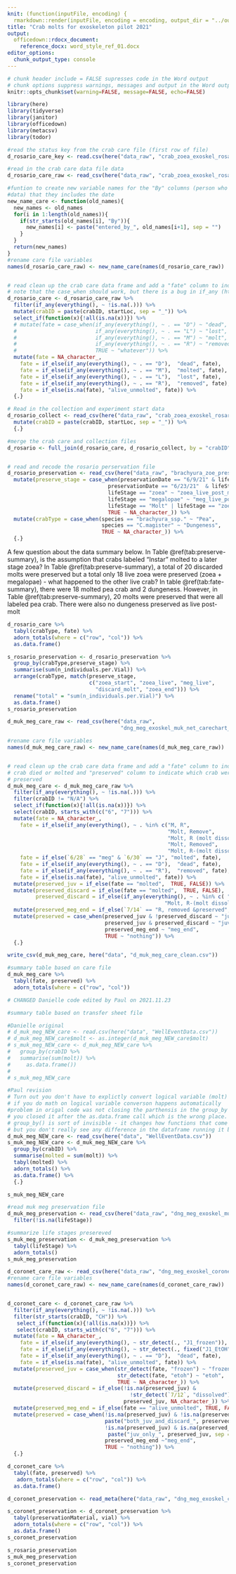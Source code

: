```yaml
---
knit: (function(inputFile, encoding) {
  rmarkdown::render(inputFile, encoding = encoding, output_dir = "../output_word") })
title: "Crab molts for exoskeleton pilot 2021"
output:
  officedown::rdocx_document:
    reference_docx: word_style_ref_01.docx
editor_options:
  chunk_output_type: console
---
```


```r
# chunk header include = FALSE supresses code in the Word output
# chunk options suppress warnings, messages and output in the Word output
knitr::opts_chunk$set(warning=FALSE, message=FALSE, echo=FALSE)
```

```r
library(here)
library(tidyverse)
library(janitor)
library(officedown)
library(metacsv)
library(todor)
```

```r

#read the status key from the crab care file (first row of file)
d_rosario_care_key <- read.csv(here("data_raw", "crab_zoea_exoskel_rosario_carechart_2021.csv"),header = FALSE, nrows = 1)[,1] 

#read in the crab care data file data
d_rosario_care_raw <- read_csv(here("data_raw", "crab_zoea_exoskel_rosario_carechart_2021.csv"), skip = 3) 

#funtion to create new variable names for the "By" columns (person who entered
#data) that they includes the date
new_name_care <- function(old_names){
  new_names <- old_names
  for(i in 1:length(old_names)){
    if(str_starts(old_names[i], "By")){
      new_names[i] <- paste("entered_by_", old_names[i+1], sep = "")
    }
  }
  return(new_names)
} 
#rename care file variables
names(d_rosario_care_raw) <- new_name_care(names(d_rosario_care_raw))


# read clean up the crab care data frame and add a "fate" column to indicate id crab died or molted.
# note that the case_when should work, but there is a bug in if_any (https://github.com/tidyverse/dplyr/issues/5782#)
d_rosario_care <- d_rosario_care_raw %>%
  filter(if_any(everything(), ~ !is.na(.))) %>%
  mutate(crabID = paste(crabID, startLoc, sep = "_")) %>%
  select_if(function(x){!all(is.na(x))}) %>%
  # mutate(fate = case_when(if_any(everything(), ~ . == "D") ~ "dead",
  #                         if_any(everything(), ~ . == "L") ~ "lost",
  #                         if_any(everything(), ~ . == "M") ~ "molt",
  #                         if_any(everything(), ~ . == "R") ~ "removed",
  #                         TRUE ~ "whatever")) %>%
  mutate(fate = NA_character_, 
    fate = if_else(if_any(everything(), ~ . == "D"),  "dead", fate),
    fate = if_else(if_any(everything(), ~ . == "M"),  "molted", fate),
    fate = if_else(if_any(everything(), ~ . == "L"),  "lost", fate),
    fate = if_else(if_any(everything(), ~ . == "R"),  "removed", fate),
    fate = if_else(is.na(fate), "alive_unmolted", fate)) %>%
  {.}

# Read in the collection and experiment start data
d_rosario_collect <- read_csv(here("data_raw", "crab_zoea_exoskel_rosario_collection_2021.csv"), skip = 2) %>%
  mutate(crabID = paste(crabID, startLoc, sep = "_")) %>%
  {.}

#merge the crab care and collection files
d_rosario <- full_join(d_rosario_care, d_rosario_collect, by = "crabID")



```

```r

# read and recode the rosario perservation file
d_rosario_preservation <- read_csv(here("data_raw", "brachyura_zoe_preservationLog_popvials_DANIELLE'S_NOTES.csv")) %>%
  mutate(preserve_stage = case_when(preservationDate == "6/9/21" & lifeStage == "zoea" ~ "zoea_start",
                                preservationDate == "6/23/21"  & lifeStage == "zoea" ~ "zoea_end",
                                lifeStage == "zoea" ~ "zoea_live_post_molt",
                                lifeStage == "megalopae" ~ "meg_live_post_molt",
                                lifeStage == "Molt" | lifeStage == "zoeaMOLT" ~ "discard_molt",
                                TRUE ~ NA_character_)) %>%
  mutate(crabType = case_when(species == "brachyura_ssp." ~ "Pea",
                              species == "C.magister" ~ "Dungeness",
                              TRUE ~ NA_character_)) %>%
  {.}
```


A few question about the data summary below. In Table \@ref(tab:preserve-summary), is the assumption that crabs labeled "Instar" molted to a later stage zoea? In Table \@ref(tab:preserve-summary), a total of 20 discarded molts were preserved but a total only 18 live zoea were preserved (zoea + megalopae) - what happened to the other live crab? In table \@ref(tab:fate-summary), there were 18 molted pea crab and 2 dungeness. However, in Table \@ref(tab:preserve-summary), 20 molts were preserved that were all labeled pea crab. There were also no dungeness preserved as live post-molt

```r
d_rosario_care %>%
  tabyl(crabType, fate) %>%
  adorn_totals(where = c("row", "col")) %>%
  as.data.frame()
```

```r
s_rosario_preservation <- d_rosario_preservation %>%
  group_by(crabType,preserve_stage) %>%
  summarise(sum(n_individuals.per.Vial)) %>%
  arrange(crabType, match(preserve_stage, 
                          c("zoea_start", "zoea_live", "meg_live", 
                            "discard_molt", "zoea_end"))) %>%
  rename("total" = "sum(n_individuals.per.Vial)") %>%
  as.data.frame()
s_rosario_preservation
```



```r

d_muk_meg_care_raw <- read_csv(here("data_raw", 
                                    "dng_meg_exoskel_muk_net_carechart_2021.csv"), skip = 1)

#rename care file variables
names(d_muk_meg_care_raw) <- new_name_care(names(d_muk_meg_care_raw))


# read clean up the crab care data frame and add a "fate" column to indicate id
# crab died or molted and "preserved" column to indicate which crab were
# preserved
d_muk_meg_care <- d_muk_meg_care_raw %>%
  filter(if_any(everything(), ~ !is.na(.))) %>%
  filter(crabID != "N/A") %>%
  select_if(function(x){!all(is.na(x))}) %>%
  select(crabID, starts_with(c("6", "7"))) %>%
  mutate(fate = NA_character_, 
    fate = if_else(if_any(everything(), ~ . %in% c("M, R", 
                                                   "Molt, Remove", 
                                                   "Molt, R (molt dissolve)", 
                                                   "Molt, Removed",
                                                   "Molt, R-(molt dissolved)")),"molted", fate),
    fate = if_else(`6/28` == "meg" & `6/30` == "J", "molted", fate),
    fate = if_else(if_any(everything(), ~ . == "D"),  "dead", fate),
    fate = if_else(if_any(everything(), ~ . == "R"),  "removed", fate),
    fate = if_else(is.na(fate), "alive_unmolted", fate)) %>%
  mutate(preserved_juv = if_else(fate == "molted",  TRUE, FALSE)) %>%
  mutate(preserved_discard = if_else(fate == "molted",  TRUE, FALSE),
         preserved_discard = if_else(if_any(everything(), ~ . %in% c( "Molt, R (molt dissolve)", 
                                                  "Molt, R-(molt dissolved)")), FALSE, preserved_discard)) %>%
  mutate(preserved_meg_end = if_else(`7/14` == "R, removed &preserved",  TRUE, FALSE)) %>%
  mutate(preserved = case_when(preserved_juv & !preserved_discard ~ "juv_only",
                               preserved_juv & preserved_discard ~ "juv_and_discard",
                               preserved_meg_end ~ "meg_end",
                               TRUE ~ "nothing")) %>%
  {.}

write_csv(d_muk_meg_care, here("data", "d_muk_meg_care_clean.csv"))

```

```r
#summary table based on care file
d_muk_meg_care %>%
  tabyl(fate, preserved) %>%
  adorn_totals(where = c("row", "col"))
```

```r
# CHANGED Danielle code edited by Paul on 2021.11.23

#summary table based on transfer sheet file

#Danielle original
# d_muk_meg_NEW_care <- read.csv(here("data", "WellEventData.csv"))
# d_muk_meg_NEW_care$molt <- as.integer(d_muk_meg_NEW_care$molt)
# s_muk_meg_NEW_care <- d_muk_meg_NEW_care %>%
#   group_by(crabID %>%
#   summarise(sum(molt)) %>%
#     as.data.frame())
# 
# s_muk_meg_NEW_care

#Paul revision
# Turn out you don't have to explictly convert logical variable (molt) to 0/1,
# if you do math on logical variable converson happens automatically
#problem in origal code was not closing the parthensis in the group_by function call
# you closed it after the as.data.frame call which is the wrong place.
# group_by() is sort of invisible - it changes how functions that come after it, like summarize work, 
# but you don't really see any difference in the dataframe running it by itself except for a hidden attribute.
d_muk_meg_NEW_care <- read_csv(here("data", "WellEventData.csv"))
s_muk_meg_NEW_care <- d_muk_meg_NEW_care %>%
  group_by(crabID) %>%
  summarise(molted = sum(molt)) %>%
  tabyl(molted) %>%
  adorn_totals() %>%
  as.data.frame() %>%
  {.}

s_muk_meg_NEW_care


```


```r
#read muk meg preservation file
d_muk_meg_preservation <- read_csv(here("data_raw", "dng_meg_exoskel_muk_net_preservation_2021.csv")) %>%
  filter(!is.na(lifeStage))

#summarize life stages presereved
s_muk_meg_preservation <- d_muk_meg_preservation %>%
  tabyl(lifeStage) %>%
  adorn_totals()
s_muk_meg_preservation
```

```r
d_coronet_care_raw <- read_csv(here("data_raw", "dng_meg_exoskel_coronet_carechart_2021.csv"), skip = 3)
#rename care file variables
names(d_coronet_care_raw) <- new_name_care(names(d_coronet_care_raw))


d_coronet_care <- d_coronet_care_raw %>%
  filter(if_any(everything(), ~ !is.na(.))) %>%
  filter(str_starts(crabID, "CH")) %>%
   select_if(function(x){!all(is.na(x))}) %>%
   select(crabID, starts_with(c("6", "7"))) %>%
  mutate(fate = NA_character_,
    fate = if_else(if_any(everything(), ~ str_detect(., "J1_frozen")), "j1_frozen", fate),
    fate = if_else(if_any(everything(), ~ str_detect(., fixed("J1_EtOH", ignore_case = TRUE))),  "j1_etoh", fate),
    fate = if_else(if_any(everything(), ~ . == "D"),  "dead", fate),
    fate = if_else(is.na(fate), "alive_unmolted", fate)) %>%
  mutate(preserved_juv = case_when(str_detect(fate, "frozen") ~ "frozen",
                                   str_detect(fate, "etoh") ~ "etoh",
                                   TRUE ~ NA_character_)) %>%
  mutate(preserved_discard = if_else(!is.na(preserved_juv) & 
                                       !str_detect(`7/12`, "dissolved"),
                                     preserved_juv, NA_character_)) %>%
  mutate(preserved_meg_end = if_else(fate == "alive_unmolted", TRUE, FALSE)) %>%
  mutate(preserved = case_when(!is.na(preserved_juv) & !is.na(preserved_discard) ~
                               paste("both_juv_and_discard_", preserved_juv, sep = "" ),
                               !is.na(preserved_juv) & is.na(preserved_discard) ~
                                paste("juv_only_", preserved_juv, sep = "" ),
                               preserved_meg_end ~"meg_end",
                               TRUE ~ "nothing")) %>%
  {.}
```

```r
d_coronet_care %>%
  tabyl(fate, preserved) %>%
   adorn_totals(where = c("row", "col")) %>%
  as.data.frame()

```

```r
d_coronet_preservation <- read_meta(here("data_raw", "dng_meg_exoskel_coronet_preservation_2021_with_meta.csv"))$data

s_coronet_preservation <- d_coronet_preservation %>%
  tabyl(preservationMaterial, vial) %>%
  adorn_totals(where = c("row", "col")) %>%
  as.data.frame()
s_coronet_preservation
```

```r
s_rosario_preservation
s_muk_meg_preservation
s_coronet_preservation
```







